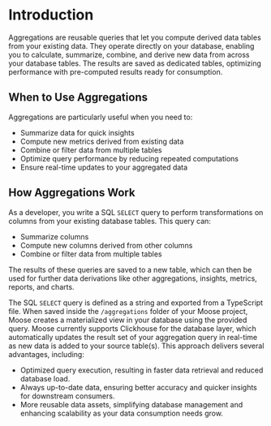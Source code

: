 # Introduction

Aggregations are reusable queries that let you compute derived data tables from your existing data. They operate directly on your database, enabling you to calculate, summarize, combine, and derive new data from across your database tables. The results are saved as dedicated tables, optimizing performance with pre-computed results ready for consumption.

## When to Use Aggregations

Aggregations are particularly useful when you need to:

- Summarize data for quick insights
- Compute new metrics derived from existing data
- Combine or filter data from multiple tables
- Optimize query performance by reducing repeated computations
- Ensure real-time updates to your aggregated data

## How Aggregations Work

As a developer, you write a SQL `SELECT` query to perform transformations on columns from your existing database tables. This query can:

- Summarize columns
- Compute new columns derived from other columns
- Combine or filter data from multiple tables

The results of these queries are saved to a new table, which can then be used for further data derivations like other aggregations, insights, metrics, reports, and charts.

The SQL `SELECT` query is defined as a string and exported from a TypeScript file. When saved inside the `/aggregations` folder of your Moose project, Moose creates a materialized view in your database using the provided query. Moose currently supports Clickhouse for the database layer, which automatically updates the result set of your aggregation query in real-time as new data is added to your source table(s). This approach delivers several advantages, including:

- Optimized query execution, resulting in faster data retrieval and reduced database load.
- Always up-to-date data, ensuring better accuracy and quicker insights for downstream consumers.
- More reusable data assets, simplifying database management and enhancing scalability as your data consumption needs grow.
